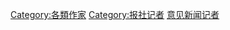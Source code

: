 {{Catnav|頁面分類|人物|各職業人物|艺术家|作家}}
{{Catnav|頁面分類|人物|各職業人物|作家}}
{{Catnav|頁面分類|人文學科|艺术|艺术家|作家}}
{{Catnav|頁面分類|人文學科|艺术|文学|作家}}
{{catmore}}
[[Category:各類作家|Category:各類作家]]
[[Category:报社记者|Category:报社记者]]
[[Category:意见新闻记者|]]